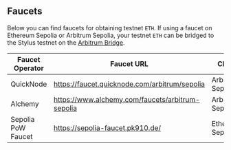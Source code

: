 ## Faucets

Below you can find faucets for obtaining testnet `ETH`. If using a faucet on Ethereum Sepolia or Arbitrum Sepolia, your testnet `ETH` can be bridged to the Stylus testnet on the [Arbitrum Bridge](https://bridge.arbitrum.io/).

| Faucet Operator    | Faucet URL                                       | Chain            |
| ------------------ | ------------------------------------------------ | ---------------- |
| QuickNode          | https://faucet.quicknode.com/arbitrum/sepolia    | Arbitrum Sepolia |
| Alchemy            | https://www.alchemy.com/faucets/arbitrum-sepolia | Arbitrum Sepolia |
| Sepolia PoW Faucet | https://sepolia-faucet.pk910.de/                 | Ethereum Sepolia |
